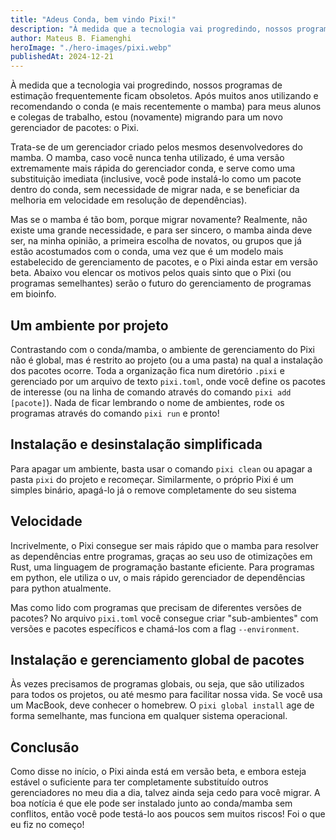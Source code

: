 ```yaml
---
title: "Adeus Conda, bem vindo Pixi!"
description: "À medida que a tecnologia vai progredindo, nossos programas de estimação frequentemente ficam obsoletos. Após muitos anos utilizando e recomendando o conda (e mais recentemente o mamba) para meus alunos e colegas de trabalho, estou (novamente) migrando para um novo gerenciador de pacotes: o Pixi."
author: Mateus B. Fiamenghi
heroImage: "./hero-images/pixi.webp"
publishedAt: 2024-12-21
---
```



À medida que a tecnologia vai progredindo, nossos programas de estimação frequentemente ficam obsoletos. Após muitos anos utilizando e recomendando o conda (e mais recentemente o mamba) para meus alunos e colegas de trabalho, estou (novamente) migrando para um novo gerenciador de pacotes: o Pixi.

Trata-se de um gerenciador criado pelos mesmos desenvolvedores do mamba. O mamba, caso você nunca tenha utilizado, é uma versão extremamente mais rápida do gerenciador conda, e serve como uma substituição imediata (inclusive, você pode instalá-lo como um pacote dentro do conda, sem necessidade de migrar nada, e se beneficiar da melhoria em velocidade em resolução de dependências).

Mas se o mamba é tão bom, porque migrar novamente? Realmente, não existe uma grande necessidade, e para ser sincero, o mamba ainda deve ser, na minha opinião, a primeira escolha de novatos, ou grupos que já estão acostumados com o conda, uma vez que é um modelo mais estabelecido de gerenciamento de pacotes, e o Pixi ainda estar em versão beta. Abaixo vou elencar os motivos pelos quais sinto que o Pixi (ou programas semelhantes) serão o futuro do gerenciamento de programas em bioinfo.



## Um ambiente por projeto
Contrastando com o conda/mamba, o ambiente de gerenciamento do Pixi não é global, mas é restrito ao projeto (ou a uma pasta) na qual a instalação dos pacotes ocorre. Toda a organização fica num diretório `.pixi` e gerenciado por um arquivo de texto `pixi.toml`, onde você define os pacotes de interesse (ou na linha de comando através do comando `pixi add [pacote]`). Nada de ficar lembrando o nome de ambientes, rode os programas através do comando `pixi run` e pronto!



## Instalação e desinstalação simplificada
Para apagar um ambiente, basta usar o comando `pixi clean` ou apagar a pasta `pixi` do projeto e recomeçar. Similarmente, o próprio Pixi é um simples binário, apagá-lo já o remove completamente do seu sistema


## Velocidade
Incrivelmente, o Pixi consegue ser mais rápido que o mamba para resolver as dependências entre programas, graças ao seu uso de otimizações em Rust, uma linguagem de programação bastante eficiente. Para programas em python, ele utiliza o uv, o mais rápido gerenciador de dependências para python atualmente.



Mas como lido com programas que precisam de diferentes versões de pacotes?
No arquivo `pixi.toml` você consegue criar "sub-ambientes" com versões e pacotes específicos e chamá-los com a flag `--environment`.



## Instalação e gerenciamento global de pacotes
Às vezes precisamos de programas globais, ou seja, que são utilizados para todos os projetos, ou até mesmo para facilitar nossa vida. Se você usa um MacBook, deve conhecer o homebrew. O `pixi global install` age de forma semelhante, mas funciona em qualquer sistema operacional.

## Conclusão
Como disse no início, o Pixi ainda está em versão beta, e embora esteja estável o suficiente para ter completamente substituído outros gerenciadores no meu dia a dia, talvez ainda seja cedo para você migrar. A boa notícia é que ele pode ser instalado junto ao conda/mamba sem conflitos, então você pode testá-lo aos poucos sem muitos riscos! Foi o que eu fiz no começo!